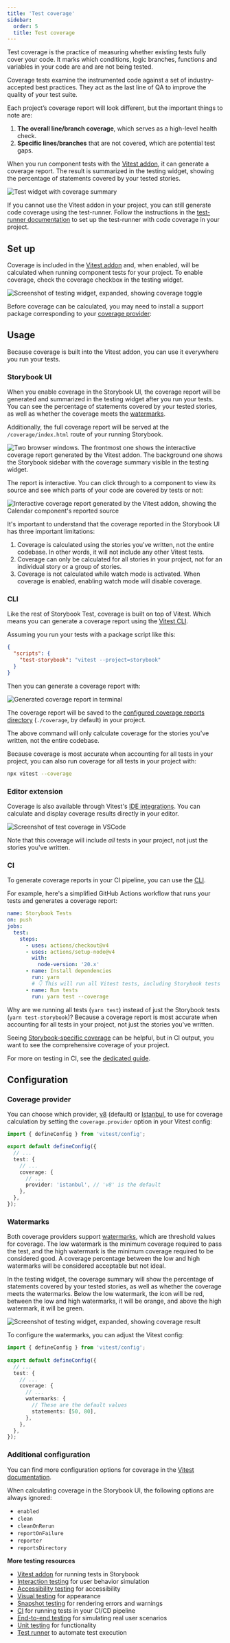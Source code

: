 ```yaml
---
title: 'Test coverage'
sidebar:
  order: 5
  title: Test coverage
---
```


Test coverage is the practice of measuring whether existing tests fully cover your code. It marks which conditions, logic branches, functions and variables in your code are and are not being tested.

Coverage tests examine the instrumented code against a set of industry-accepted best practices. They act as the last line of QA to improve the quality of your test suite.

Each project’s coverage report will look different, but the important things to note are:

1. **The overall line/branch coverage**, which serves as a high-level health check.
2. **Specific lines/branches** that are not covered, which are potential test gaps.

When you run component tests with the [Vitest addon](./integrations/vitest-addon.mdx), it can generate a coverage report. The result is summarized in the testing widget, showing the percentage of statements covered by your tested stories.

![Test widget with coverage summary](../_assets/writing-tests/test-widget-coverage-summary.png)

<Callout variant="info">

If you cannot use the Vitest addon in your project, you can still generate code coverage using the test-runner. Follow the instructions in the [test-runner documentation](./integrations/test-runner.mdx#generate-code-coverage) to set up the test-runner with code coverage in your project.

</Callout>

## Set up

Coverage is included in the [Vitest addon](./integrations/vitest-addon.mdx) and, when enabled, will be calculated when running component tests for your project. To enable coverage, check the coverage checkbox in the testing widget.

![Screenshot of testing widget, expanded, showing coverage toggle](../_assets/writing-tests/test-widget-coverage-enabled.png)

Before coverage can be calculated, you may need to install a support package corresponding to your [coverage provider](#coverage-provider):

<CodeSnippets path="vitest-plugin-install-coverage-support-packages.md" />

## Usage

Because coverage is built into the Vitest addon, you can use it everywhere you run your tests.

### Storybook UI

When you enable coverage in the Storybook UI, the coverage report will be generated and summarized in the testing widget after you run your tests. You can see the percentage of statements covered by your tested stories, as well as whether the coverage meets the [watermarks](#watermarks).

Additionally, the full coverage report will be served at the `/coverage/index.html` route of your running Storybook.

![Two browser windows. The frontmost one shows the interactive coverage report generated by the Vitest addon. The background one shows the Storybook sidebar with the coverage summary visible in the testing widget.](../_assets/writing-tests/coverage-summary-and-report.png)

The report is interactive. You can click through to a component to view its source and see which parts of your code are covered by tests or not:

![Interactive coverage report generated by the Vitest addon, showing the Calendar component's reported source](../_assets/writing-tests/coverage-report-html-component.png)

<Callout variant="info" icon="⚠️">

It's important to understand that the coverage reported in the Storybook UI has three important limitations:

1. Coverage is calculated using the stories you've written, not the entire codebase. In other words, it will not include any other Vitest tests.
2. Coverage can only be calculated for all stories in your project, not for an individual story or a group of stories.
3. Coverage is not calculated while watch mode is activated. When coverage is enabled, enabling watch mode will disable coverage.

</Callout>

### CLI

Like the rest of Storybook Test, coverage is built on top of Vitest. Which means you can generate a coverage report using the [Vitest CLI](https://vitest.dev/guide/cli.html).

Assuming you run your tests with a package script like this:

```json title="package.json"
{
  "scripts": {
    "test-storybook": "vitest --project=storybook"
  }
}
```

Then you can generate a coverage report with:

<CodeSnippets path="vitest-plugin-run-with-coverage.md" />

![Generated coverage report in terminal](../_assets/writing-tests/coverage-report-cli.png)

The coverage report will be saved to the [configured coverage reports directory](https://vitest.dev/config/#coverage-reportsdirectory) (`./coverage`, by default) in your project.

<Callout variant="info">

The above command will only calculate coverage for the stories you've written, not the entire codebase.

Because coverage is most accurate when accounting for all tests in your project, you can also run coverage for all tests in your project with:

```sh
npx vitest --coverage
```

</Callout>

### Editor extension

Coverage is also available through Vitest's [IDE integrations](https://vitest.dev/guide/ide.html). You can calculate and display coverage results directly in your editor.

![Screenshot of test coverage in VSCode](../_assets/writing-tests/vitest-plugin-vscode-coverage.png)

<Callout variant="info">

Note that this coverage will include *all* tests in your project, not just the stories you've written.

</Callout>

### CI

To generate coverage reports in your CI pipeline, you can use the [CLI](#cli).

For example, here's a simplified GitHub Actions workflow that runs your tests and generates a coverage report:

```yaml title=".github/workflows/test-storybook.yml"
name: Storybook Tests
on: push
jobs:
  test:
    steps:
      - uses: actions/checkout@v4
      - uses: actions/setup-node@v4
        with:
          node-version: '20.x'
      - name: Install dependencies
        run: yarn
        # 👇 This will run all Vitest tests, including Storybook tests
      - name: Run tests
        run: yarn test --coverage
```

<Callout variant="info" icon="💡">

Why are we running all tests (`yarn test`) instead of just the Storybook tests (`yarn test-storybook`)? Because a coverage report is most accurate when accounting for all tests in your project, not just the stories you've written.

Seeing [Storybook-specific coverage](#storybook-ui) can be helpful, but in CI output, you want to see the comprehensive coverage of your project.

</Callout>

For more on testing in CI, see the [dedicated guide](./in-ci.mdx).

## Configuration

### Coverage provider

You can choose which provider, [v8](https://v8.dev/blog/javascript-code-coverage) (default) or [Istanbul](https://istanbul.js.org/), to use for coverage calculation by setting the `coverage.provider` option in your Vitest config:

```ts title="vitest.config.ts"
import { defineConfig } from 'vitest/config';

export default defineConfig({
  // ...
  test: {
    // ...
    coverage: {
      // ...
      provider: 'istanbul', // 'v8' is the default
    },
  },
});
```

### Watermarks

Both coverage providers support [watermarks](https://vitest.dev/config/#coverage-watermarks), which are threshold values for coverage. The low watermark is the minimum coverage required to pass the test, and the high watermark is the minimum coverage required to be considered good. A coverage percentage between the low and high watermarks will be considered acceptable but not ideal.

In the testing widget, the coverage summary will show the percentage of statements covered by your tested stories, as well as whether the coverage meets the watermarks. Below the low watermark, the icon will be red, between the low and high watermarks, it will be orange, and above the high watermark, it will be green.

![Screenshot of testing widget, expanded, showing coverage result](../_assets/writing-tests/addon-test-module-coverage-summary.png)

To configure the watermarks, you can adjust the Vitest config:

```ts title="vitest.config.ts"
import { defineConfig } from 'vitest/config';
 
export default defineConfig({
  // ...
  test: {
    // ...
    coverage: {
      // ...
      watermarks: {
        // These are the default values
        statements: [50, 80],
      },
    },
  },
});
```

### Additional configuration

You can find more configuration options for coverage in the [Vitest documentation](https://vitest.dev/config/#coverage).

When calculating coverage in the Storybook UI, the following options are always ignored:

- `enabled`
- `clean`
- `cleanOnRerun`
- `reportOnFailure`
- `reporter`
- `reportsDirectory`

**More testing resources**

* [Vitest addon](./integrations/vitest-addon.mdx) for running tests in Storybook
* [Interaction testing](./interaction-testing.mdx) for user behavior simulation
* [Accessibility testing](./accessibility-testing.mdx) for accessibility
* [Visual testing](./visual-testing.mdx) for appearance
* [Snapshot testing](./snapshot-testing.mdx) for rendering errors and warnings
* [CI](./in-ci.mdx) for running tests in your CI/CD pipeline
* [End-to-end testing](./integrations/stories-in-end-to-end-tests.mdx) for simulating real user scenarios
* [Unit testing](./integrations/stories-in-unit-tests.mdx) for functionality
* [Test runner](./integrations/test-runner.mdx) to automate test execution
